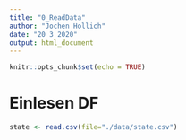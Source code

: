 ```yaml
---
title: "0_ReadData"
author: "Jochen Hollich"
date: "20 3 2020"
output: html_document
---
```


```r
knitr::opts_chunk$set(echo = TRUE)
```

# Einlesen DF

```r
state <- read.csv(file="./data/state.csv")
```
